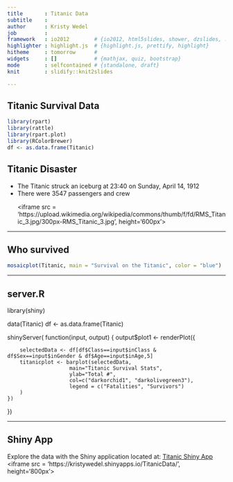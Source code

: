 ```yaml
---
title       : Titanic Data
subtitle    : 
author      : Kristy Wedel
job         : 
framework   : io2012        # {io2012, html5slides, shower, dzslides, ...}
highlighter : highlight.js  # {highlight.js, prettify, highlight}
hitheme     : tomorrow      # 
widgets     : []            # {mathjax, quiz, bootstrap}
mode        : selfcontained # {standalone, draft}
knit        : slidify::knit2slides

---
```

## Titanic Survival Data
```r
library(rpart)
library(rattle)
library(rpart.plot)
library(RColorBrewer)
df <- as.data.frame(Titanic)

```
## Titanic Disaster
- The Titanic struck an iceburg at 23:40 on Sunday, April 14, 1912
- There were 3547 passengers and crew
<p>
<iframe src = 'https://upload.wikimedia.org/wikipedia/commons/thumb/f/fd/RMS_Titanic_3.jpg/300px-RMS_Titanic_3.jpg', height='600px'></iframe>

---

## Who survived
```r
mosaicplot(Titanic, main = "Survival on the Titanic", color = "blue")

```

---

## server.R
library(shiny)

data(Titanic)
df <- as.data.frame(Titanic)

shinyServer( function(input, output) {
    output$plot1 <- renderPlot({

        selectedData <- df[df$Class==input$inClass & df$Sex==input$inGender & df$Age==input$inAge,5]
        titanicplot <- barplot(selectedData,
                        main="Titanic Survival Stats",
                        ylab="Total #",
                        col=c("darkorchid1", "darkolivegreen3"),
                        legend = c("Fatalities", "Survivors")
        )
    })

})

---

## Shiny App
Explore the data with the Shiny application located at:
<a href="https://kristywedel.shinyapps.io/TitanicData/">Titanic Shiny App</a>
<iframe src = 'https://kristywedel.shinyapps.io/TitanicData/', height='800px'></iframe>
